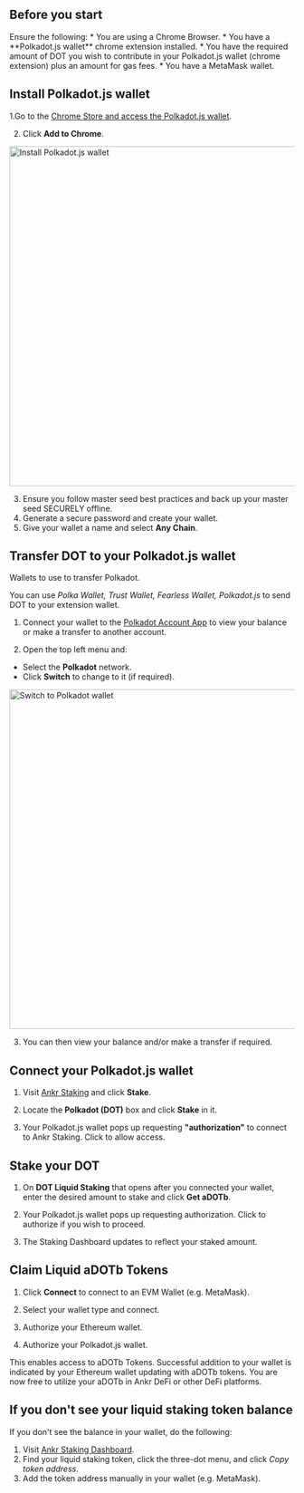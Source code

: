 
## Before you start

<Callout> 
Ensure the following:
* You are using a Chrome Browser.
* You have a **Polkadot.js wallet** chrome extension installed.
* You have the required amount of DOT you wish to contribute in your Polkadot.js wallet (chrome extension) plus an amount for gas fees.
* You have a MetaMask wallet.
</Callout>

## Install Polkadot.js wallet

1.Go to the [Chrome Store and access the Polkadot.js wallet](https://chrome.google.com/webstore/detail/polkadot%7Bjs%7D-extension/mopnmbcafieddcagagdcbnhejhlodfdd).

2. Click **Add to Chrome**.

<img src="/docs/install-polka.png" alt="Install Polkadot.js wallet" class="responsive-pic" width="600" />

3. Ensure you follow master seed best practices and back up your master seed SECURELY offline.
4. Generate a secure password and create your wallet.
5. Give your wallet a name and select **Any Chain**.

## Transfer DOT to your Polkadot.js wallet

<Callout> 
Wallets to use to transfer Polkadot.

You can use _Polka Wallet, Trust Wallet, Fearless Wallet, Polkadot.js_ to send DOT to your extension wallet.
</Callout>

1. Connect your wallet to the [Polkadot Account App](https://polkadot.js.org/apps/#/accounts) to view your balance or make a transfer to another account.

2. Open the top left menu and:
* Select the **Polkadot** network.
* Click **Switch** to change to it (if required).

<img src="/docs/switch-polkadot.png" alt="Switch to Polkadot wallet" class="responsive-pic" width="600" />

3. You can then view your balance and/or make a transfer if required.

## Connect your Polkadot.js wallet

1. Visit [Ankr Staking](https://www.ankr.com/staking/) and click **Stake**.

2. Locate the **Polkadot (DOT)** box and click **Stake** in it.

3. Your Polkadot.js wallet pops up requesting **"authorization"** to connect to Ankr Staking. Click to allow access.

## Stake your DOT

1. On **DOT Liquid Staking** that opens after you connected your wallet, enter the desired amount to stake and click **Get aDOTb**.

4. Your Polkadot.js wallet pops up requesting authorization. Click to authorize if you wish to proceed.

5. The Staking Dashboard updates to reflect your staked amount.

## Claim Liquid aDOTb Tokens

1. Click **Connect** to connect to an EVM Wallet (e.g. MetaMask).

2. Select your wallet type and connect.

3. Authorize your Ethereum wallet.

4. Authorize your Polkadot.js wallet.

<Callout emoji="✅">
This enables access to aDOTb Tokens.
Successful addition to your wallet is indicated by your Ethereum wallet updating with aDOTb tokens.
You are now free to utilize your aDOTb in Ankr DeFi or other DeFi platforms.
</Callout>

## If you don't see your liquid staking token balance

If you don't see the balance in your wallet, do the following:

1. Visit [Ankr Staking Dashboard](https://www.ankr.com/staking/dashboard).
2. Find your liquid staking token, click the three-dot menu, and click *Copy token address*.
3. Add the token address manually in your wallet (e.g. MetaMask).